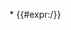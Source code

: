 <includeonly>* {{#expr:{{Inflation/UK/dataset|{{{2}}}}}/{{Inflation/UK/dataset|{{{1}}}}}}}</includeonly><noinclude>{{documentation|Template:Inflation/doc/table}}</noinclude>